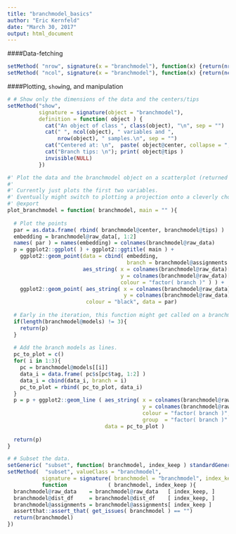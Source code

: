 ```yaml
---
title: "branchmodel_basics"
author: "Eric Kernfeld"
date: "March 30, 2017"
output: html_document
---
```


####Data-fetching
 
```r
setMethod( "nrow", signature(x = "branchmodel"), function(x) {return(nrow(x@raw_data))} )
setMethod( "ncol", signature(x = "branchmodel"), function(x) {return(ncol(x@raw_data))} )
```

####Plotting, `show`ing, and manipulation

```r
# # Show only the dimensions of the data and the centers/tips
setMethod("show",
          signature = signature(object = "branchmodel"),
          definition = function( object ) {
            cat("An object of class ", class(object), "\n", sep = "")
            cat(" ", ncol(object), " variables and ",
                nrow(object), " samples.\n", sep = "")
            cat("Centered at: \n",  paste( object@center, collapse = ", "), "\n", sep = "")
            cat("Branch tips: \n"); print( object@tips )
            invisible(NULL)
          })

#' Plot the data and the branchmodel object on a scatterplot (returned ggplot2 plot).
#'
#' Currently just plots the first two variables. 
#' Eventually might switch to plotting a projection onto a cleverly chosen plane.
#' @export
plot_branchmodel = function( branchmodel, main = "" ){
  
  # Plot the points
  par = as.data.frame( rbind( branchmodel@center, branchmodel@tips) )
  embedding = branchmodel@raw_data[, 1:2]
  names( par ) = names(embedding) = colnames(branchmodel@raw_data)
  p = ggplot2::ggplot( ) + ggplot2::ggtitle( main ) +
    ggplot2::geom_point(data = cbind( embedding, 
                                      branch = branchmodel@assignments ),
                        aes_string( x = colnames(branchmodel@raw_data)[1], 
                                    y = colnames(branchmodel@raw_data)[2], 
                                    colour = "factor( branch )" ) ) +
    ggplot2::geom_point( aes_string( x = colnames(branchmodel@raw_data)[1], 
                                     y = colnames(branchmodel@raw_data)[2]),
                         colour = "black", data = par) 
  
  # Early in the iteration, this function might get called on a branchmodel with the @models slot not filled yet.
  if(length(branchmodel@models) != 3){
    return(p)
  }
  
  # Add the branch models as lines.
  pc_to_plot = c()
  for( i in 1:3){
    pc = branchmodel@models[[i]]
    data_i = data.frame( pc$s[pc$tag, 1:2] )
    data_i = cbind(data_i, branch = i)
    pc_to_plot = rbind( pc_to_plot, data_i)
  }
  p = p + ggplot2::geom_line ( aes_string( x = colnames(branchmodel@raw_data)[1], 
                                           y = colnames(branchmodel@raw_data)[2],
                                           colour = "factor( branch )",
                                           group  = "factor( branch )" ), 
                               data = pc_to_plot )
  
  return(p)
}

# # Subset the data.
setGeneric( "subset", function( branchmodel, index_keep ) standardGeneric( "subset" ) )
setMethod(  "subset", valueClass = "branchmodel",
           signature = signature( branchmodel = "branchmodel", index_keep = "integer"),
           function             ( branchmodel, index_keep ){
  branchmodel@raw_data    = branchmodel@raw_data   [ index_keep, ]
  branchmodel@dist_df     = branchmodel@dist_df    [ index_keep, ]
  branchmodel@assignments = branchmodel@assignments[ index_keep ]
  assertthat::assert_that( get_issues( branchmodel ) == "")
  return(branchmodel)
})
```
